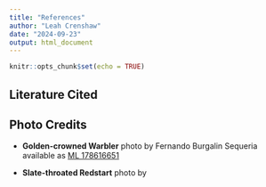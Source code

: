 ```yaml
---
title: "References"
author: "Leah Crenshaw"
date: "2024-09-23"
output: html_document
---
```


```r
knitr::opts_chunk$set(echo = TRUE)
```

## Literature Cited



## Photo Credits

- **Golden-crowned Warbler** photo by Fernando Burgalin Sequeria available as [ML 178616651](https://macaulaylibrary.org/asset/178616651)

- **Slate-throated Redstart** photo by  
